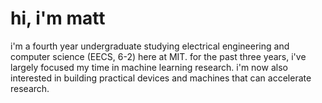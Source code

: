 # hi, i'm matt

i'm a fourth year undergraduate studying electrical engineering and computer science (EECS, 6-2) here at MIT. for the past three years, i've largely focused my time in machine learning research. i'm now also interested in building practical devices and machines that can accelerate research.